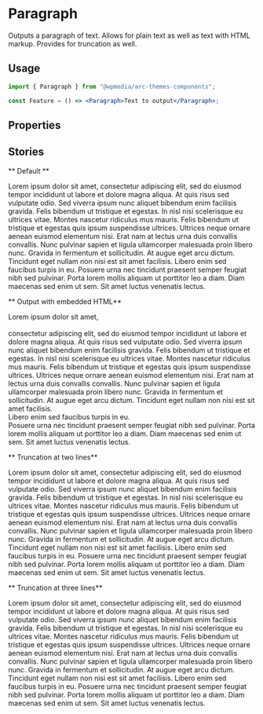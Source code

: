 

<Meta title="Components/Paragraph" component={Paragraph} />

# Paragraph

Outputs a paragraph of text. Allows for plain text as well as text with HTML markup. Provides for truncation as well.

## Usage

```jsx
import { Paragraph } from "@wpmedia/arc-themes-components";

const Feature = () => <Paragraph>Text to output</Paragraph>;
```

## Properties

<ArgsTable of={Paragraph} />

## Stories

** Default **

<Canvas>
	<Story name="Default">
		<Paragraph>
			Lorem ipsum dolor sit amet, consectetur adipiscing elit, sed do eiusmod tempor incididunt ut
			labore et dolore magna aliqua. At quis risus sed vulputate odio. Sed viverra ipsum nunc
			aliquet bibendum enim facilisis gravida. Felis bibendum ut tristique et egestas. In nisl nisi
			scelerisque eu ultrices vitae. Montes nascetur ridiculus mus mauris. Felis bibendum ut
			tristique et egestas quis ipsum suspendisse ultrices. Ultrices neque ornare aenean euismod
			elementum nisi. Erat nam at lectus urna duis convallis convallis. Nunc pulvinar sapien et
			ligula ullamcorper malesuada proin libero nunc. Gravida in fermentum et sollicitudin. At augue
			eget arcu dictum. Tincidunt eget nullam non nisi est sit amet facilisis. Libero enim sed
			faucibus turpis in eu. Posuere urna nec tincidunt praesent semper feugiat nibh sed pulvinar.
			Porta lorem mollis aliquam ut porttitor leo a diam. Diam maecenas sed enim ut sem. Sit amet
			luctus venenatis lectus.
		</Paragraph>
	</Story>
</Canvas>

** Output with embedded HTML**

<Canvas>
	<Story name="Output with embedded HTML">
		<Paragraph>
			Lorem ipsum dolor sit amet,
			<br />
			<br />
			consectetur adipiscing elit, sed do eiusmod tempor incididunt ut labore et dolore magna aliqua.
			At quis risus sed vulputate odio. Sed viverra ipsum nunc aliquet bibendum enim facilisis gravida.
			Felis bibendum ut tristique et egestas. In nisl nisi scelerisque eu ultrices vitae. Montes nascetur
			ridiculus mus mauris. Felis bibendum ut tristique et egestas quis ipsum suspendisse ultrices. Ultrices
			neque ornare aenean euismod elementum nisi. Erat nam at lectus urna duis convallis convallis. Nunc
			pulvinar sapien et ligula ullamcorper malesuada proin libero nunc. Gravida in fermentum et sollicitudin.
			At augue eget arcu dictum. Tincidunt eget nullam non nisi est sit amet facilisis. <br />
			Libero enim sed faucibus turpis in eu.
			<br /> Posuere urna nec tincidunt praesent semper feugiat nibh sed pulvinar. Porta lorem mollis
			aliquam ut porttitor leo a diam. Diam maecenas sed enim ut sem. Sit amet luctus venenatis lectus.
		</Paragraph>
	</Story>
</Canvas>

** Truncation at two lines**

<Canvas>
	<Story name="Truncation at two lines">
		<div style={{ width: "200px" }}>
			<Paragraph truncationLines={2}>
				Lorem ipsum dolor sit amet, consectetur adipiscing elit, sed do eiusmod tempor incididunt ut
				labore et dolore magna aliqua. At quis risus sed vulputate odio. Sed viverra ipsum nunc
				aliquet bibendum enim facilisis gravida. Felis bibendum ut tristique et egestas. In nisl
				nisi scelerisque eu ultrices vitae. Montes nascetur ridiculus mus mauris. Felis bibendum ut
				tristique et egestas quis ipsum suspendisse ultrices. Ultrices neque ornare aenean euismod
				elementum nisi. Erat nam at lectus urna duis convallis convallis. Nunc pulvinar sapien et
				ligula ullamcorper malesuada proin libero nunc. Gravida in fermentum et sollicitudin. At
				augue eget arcu dictum. Tincidunt eget nullam non nisi est sit amet facilisis. Libero enim
				sed faucibus turpis in eu. Posuere urna nec tincidunt praesent semper feugiat nibh sed
				pulvinar. Porta lorem mollis aliquam ut porttitor leo a diam. Diam maecenas sed enim ut sem.
				Sit amet luctus venenatis lectus.
			</Paragraph>
		</div>
	</Story>
</Canvas>

** Truncation at three lines**

<Canvas>
	<Story name="Truncation at three lines">
		<div style={{ width: "200px" }}>
			<Paragraph truncationLines={3}>
				Lorem ipsum dolor sit amet, consectetur adipiscing elit, sed do eiusmod tempor incididunt ut
				labore et dolore magna aliqua. At quis risus sed vulputate odio. Sed viverra ipsum nunc
				aliquet bibendum enim facilisis gravida. Felis bibendum ut tristique et egestas. In nisl
				nisi scelerisque eu ultrices vitae. Montes nascetur ridiculus mus mauris. Felis bibendum ut
				tristique et egestas quis ipsum suspendisse ultrices. Ultrices neque ornare aenean euismod
				elementum nisi. Erat nam at lectus urna duis convallis convallis. Nunc pulvinar sapien et
				ligula ullamcorper malesuada proin libero nunc. Gravida in fermentum et sollicitudin. At
				augue eget arcu dictum. Tincidunt eget nullam non nisi est sit amet facilisis. Libero enim
				sed faucibus turpis in eu. Posuere urna nec tincidunt praesent semper feugiat nibh sed
				pulvinar. Porta lorem mollis aliquam ut porttitor leo a diam. Diam maecenas sed enim ut sem.
				Sit amet luctus venenatis lectus.
			</Paragraph>
		</div>
	</Story>
</Canvas>
